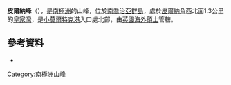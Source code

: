 {{coord|54|31|S|36|4|W|display=title}}

'''皮爾納峰'''（{{lang-en|Pirner Peak}}），是[[南極洲|南極洲]]的山峰，位於[[南喬治亞群島|南喬治亞群島]]，處於[[皮爾納角|皮爾納角]]西北面1.3公里的[[皇家灣|皇家灣]]，是[[小莫爾特克港|小莫爾特克港]]入口處北部，由[[英國海外領土|英國海外領土]]管轄。

==參考資料==
*{{usgs-gazetteer}}

{{Antarctica-geo-stub}}
[[Category:南極洲山峰|Category:南極洲山峰]]